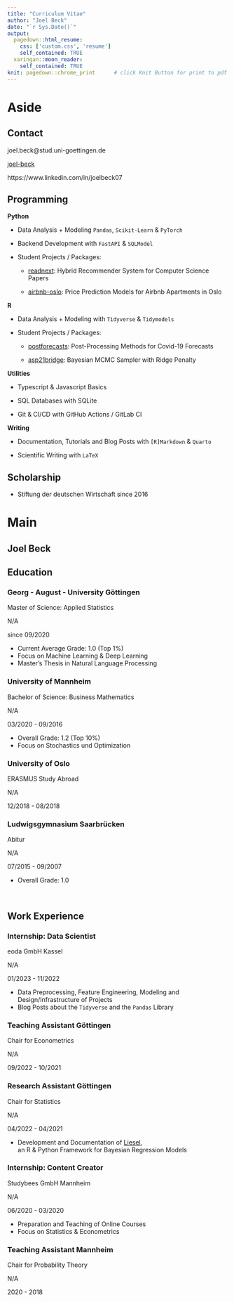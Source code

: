 ```yaml
---
title: "Curriculum Vitae"
author: "Joel Beck"
date: "`r Sys.Date()`"
output:
  pagedown::html_resume:
    css: ['custom.css', 'resume']
    self_contained: TRUE
  xaringan::moon_reader:
    self_contained: TRUE
knit: pagedown::chrome_print      # click Knit Button for print to pdf
---
```



Aside
================================================================================



Contact {#contact}
--------------------------------------------------------------------------------

<i class="fa fa-envelope"></i> joel.beck@stud.uni-goettingen.de

<!-- <i class="fas fa-phone"></i> 0171 1858260 -->

<i class="fab fa-github"></i> [joel-beck](https://github.com/joel-beck)

<i class="fab fa-linkedin"></i> https://www.linkedin.com/in/joelbeck07



Programming {#programming}
-------------------------------------------------------------------

**Python**

  - Data Analysis + Modeling `Pandas`, `Scikit-Learn` & `PyTorch`

  - Backend Development with `FastAPI` & `SQLModel`

  - Student Projects / Packages:

      - [readnext](https://github.com/joel-beck/readnext): Hybrid Recommender System for Computer Science Papers

      - [airbnb-oslo](https://github.com/joel-beck/airbnb-oslo): Price Prediction Models for Airbnb Apartments in Oslo


**R**

  - Data Analysis + Modeling with `Tidyverse` & `Tidymodels`

  - Student Projects / Packages:

      - [postforecasts](https://github.com/nikosbosse/post-processing-forecasts): Post-Processing Methods for Covid-19 Forecasts

      - [asp21bridge](https://github.com/joel-beck/asp21bridge): Bayesian MCMC Sampler with Ridge Penalty



**Utilities**

  - Typescript & Javascript Basics

  - SQL Databases with SQLite

  - Git & CI/CD with GitHub Actions / GitLab CI



**Writing**

  - Documentation, Tutorials and Blog Posts with `[R]Markdown` & `Quarto`

  - Scientific Writing with `LaTeX`



Scholarship {#scholarship}
-------------------------------------------------------------------

  - Stiftung der deutschen Wirtschaft since 2016





Main
================================================================================




Joel Beck {#title}
---------------------------------------------------------------------------------




Education {data-icon=graduation-cap data-concise=true}
---------------------------------------------------------------------------------


### Georg - August - University Göttingen

Master of Science: Applied Statistics

N/A <!-- do not display location marker -->

since 09/2020

- Current Average Grade: 1.0 (Top 1%)
- Focus on Machine Learning & Deep Learning
- Master's Thesis in Natural Language Processing


### University of Mannheim

Bachelor of Science: Business Mathematics

N/A

03/2020 - 09/2016 <!-- timeline order from bottom to top -->

- Overall Grade: 1.2 (Top 10%)
- Focus on Stochastics und Optimization


### University of Oslo

ERASMUS Study Abroad

N/A

12/2018 - 08/2018


### Ludwigsgymnasium Saarbrücken

Abitur

N/A

07/2015 - 09/2007

- Overall Grade: 1.0


<br> <!-- vergrößert Abstand -->



Work Experience {data-icon=chalkboard-teacher}
---------------------------------------------------------------------------------

### Internship: Data Scientist

eoda GmbH Kassel

N/A

01/2023 - 11/2022

- Data Preprocessing, Feature Engineering, Modeling and Design/Infrastructure of Projects
- Blog Posts about the `Tidyverse` and the `Pandas` Library


### Teaching Assistant Göttingen

Chair for Econometrics

N/A

09/2022 - 10/2021


### Research Assistant Göttingen

Chair for Statistics

N/A

04/2022 - 04/2021

- Development and Documentation of [Liesel](https://github.com/liesel-devs/liesel), \
an R & Python Framework for Bayesian Regression Models


### Internship: Content Creator

Studybees GmbH Mannheim

N/A

06/2020 - 03/2020

- Preparation and Teaching of Online Courses
- Focus on Statistics & Econometrics



### Teaching Assistant Mannheim

Chair for Probability Theory

N/A

2020 - 2018


<br> <!-- verlängert blaue timeline -->
